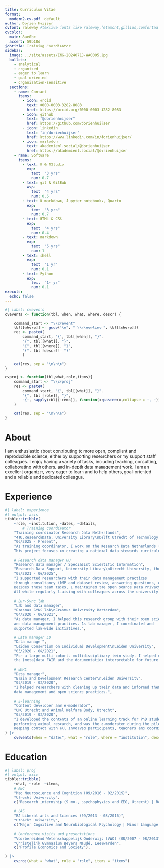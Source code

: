 ```yaml
---
title: Curriculum Vitae
format:
  modern2-cv-pdf: default
author: Dorien Huijser
cvfont: raleway #texlive fonts like raleway,fetamont,gillius,comfortaa
cvcolor: 
  main: 8ae0bc
  accent: 59b18d
jobtitle: Training Coordinator
sidebar:
  image: ../site/assets/IMG-20240718-WA0005.jpg
  bullets:
    - analytical
    - organized
    - eager to learn
    - goal-oriented
    - organization-sensitive
  sections: 
    - name: Contact
      items:
        - icon: orcid
          text: 0000-0003-3282-8083
          href: https://orcid.org/0000-0003-3282-8083
        - icon: github
          text: "@dorienhuijser"
          href: https://github.com/dorienhuijser
        - icon: linkedin
          text: "in/dorienhuijser"
          href: https://www.linkedin.com/in/dorienhuijser/
        - icon: mastodon
          text: akademienl.social/@dorienhuijser
          href: https://akademienl.social/@dorienhuijser
    - name: Software
      items:
        - text: R & RStudio
          exp: 
            text: "3 yrs"
            num: 0.7
        - text: git & GitHub
          exp: 
            text: "4 yrs"
            num: 0.5
        - text: R markdown, Jupyter notebooks, Quarto
          exp: 
            text: "3 yrs"
            num: 0.7
        - text: HTML & CSS
          exp: 
            text: "4 yrs"
            num: 0.4
        - text: markdown
          exp: 
            text: "5 yrs"
            num: 1
        - text: shell
          exp: 
            text: "1 yr"
            num: 0.1
        - text: Python
          exp: 
            text: "1- yr"
            num: 0.1
execute: 
  echo: false
---
```


```r
#| label: cvevents
cvevents <- function(tbl, when, what, where, descr) {

    command_start <- "\\cvevent"
    tbl[[where]] <- gsub("\n", " \\\\newline ", tbl[[where]])
    res <- paste0(
        command_start, "{", tbl[[when]], "}", 
        "{", tbl[[what]], "}",
        "{", tbl[[where]], "}",
        "{", tbl[[descr]], "}"
        )

    cat(res, sep = "\n\n\n")
}

cvproj <- function(tbl,what,role,items){
    command_start <- "\\cvproj"
    res <- paste0(
        command_start, "{", tbl[[what]], "}",
        "{", tbl[[role]], "}",
        "{", sapply(tbl[[items]], function(x)paste0(x,collapse = ", ")), "}"
    )

    cat(res, sep = "\n\n\n")
}
```

# About

I am enthusiastic about contributing to more open, compliant and reproducible science, either by supporting researchers or my support staff colleagues.
I enjoy having a variety of tasks, including teaching, consulting, collaborating with others, and in-depth data management work.
I am an excellent organizer, very eager to learn and to help others, goal-oriented and a reliable and dedicated colleague.

# Experience

```r
#| label: experience
#| output: asis
tibble::tribble(
    ~role, ~institution, ~dates, ~details,
        # Training coordinator
    "Training coordinator Research Data Netherlands", 
    "4TU.ResearchData, University Library\nDelft Utrecht of Technology, the Netherlands",
    "06/2025 - Present", 
    "As training coordinator, I work on the Research Data Netherlands (RDNL) project “National training and community platform for research data professionals”. 
    This project focuses on creating a national data stewards curriculum, training, community resources and formalized recognition through badging - all with the aim to professionalize research data stewardship in The Netherlands.",
    
    # Research data manager UU
    "Research data manager / Specialist Scientific Information", 
    "Research Data Support, University Library\nUtrecht University, the Netherlands",
    "07/2021 - 06/2025", 
    "I supported researchers with their data management practices 
    through consultancy (DMP and dataset review, answering questions, etc.), workshops, and developing services and policy. 
    Besides these team tasks, I maintained the open source Data Privacy Handbook and was involved in setting up a CKAN metadata catalogue for developmental psychology datasets.
    All while regularly liaising with colleagues across the university and beyond.",
    
    # Eur-Sync lab
    "Lab and data manager", 
    "Erasmus SYNC lab\nErasmus University Rotterdam",
    "04/2020 - 06/2021",
    "As data manager, I helped this research group with their open science 
    and data management practices. As lab manager, I coordinated and 
    supported lab-wide initiatives.",
    
    # Data manager LU
    "Data manager", 
    "Leiden Consortium on Individual Development\nLeiden University", 
    "03/2020 - 06/2021", 
    "For a large multi-cohort, multidisciplinary twin study, I helped make 
    the (meta)data FAIR and the documentation interpretable for future users.",
    
    # BDRC
    "Data manager", 
    "Brain and Development Research Center\nLeiden University", 
    "02/2019 - 02/2020", 
    "I helped researchers with cleaning up their data and informed them about 
    data management and open science practices.",
    
    # E-learning
    "Content developer and e-moderator",
    "UMC Utrecht and Animal Welfare Body, Utrecht",
    "03/2019 - 02/2020", 
    "I developed the contents of an online learning track for PhD students 
    performing animal research, and was the e-moderator during the pilot phase,
    keeping contact with all involved participants, teachers and coordinators."
) |>
    cvevents(when = "dates", what = "role", where = "institution", descr = "details")
```

<!-- \pagebreak --> 

# Education

```r
#| label: proj
#| output: asis
tibble::tribble(
    ~what, ~role, ~items,
    # N&C
    "Msc Neuroscience and Cognition (09/2016 - 02/2019)", 
    "Utrecht University", 
    c("Research internship (9 mo., psychophysics and EEG, Utrecht) | Research internship (6 mo., functional MRI, Leiden) | Minor Science Education and Communication (6 mo., Utrecht) | Secretary for a two-day symposium committee"),
    
    # LAS
    "BA Liberal Arts and Sciences (09/2013 - 08/2016)", 
    "Utrecht University", 
    c("Major Cognitive and Neurobiological Psychology | Minor Language Development"),
    
    # Conference visits and presentations
    "Voorbereidend Wetenschappelijk Onderwijs (VWO) (08/2007 - 08/2013", 
    "Christelijk Gymnasium Beyers Naudé, Leeuwarden",
    c("Profile Economics and Society"),

) |>
    cvproj(what = "what", role = "role", items = "items")

```
